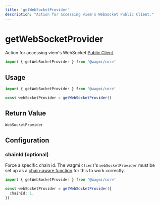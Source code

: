 ```yaml
---
title: 'getWebSocketProvider'
description: "Action for accessing viem's WebSocket Public Client."
---
```


# getWebSocketProvider

Action for accessing viem's WebSocket [Public Client](https://viem.sh/docs/clients/public.html).

```ts
import { getWebSocketProvider } from '@wagmi/core'
```

## Usage

```ts
import { getWebSocketProvider } from '@wagmi/core'

const webSocketProvider = getWebSocketProvider()
```

## Return Value

```ts
WebSocketProvider
```

## Configuration

### chainId (optional)

Force a specific chain id. The wagmi `Client`'s `webSocketProvider` must be set up as a [chain-aware function](/core/client#websocketprovider-optional) for this to work correctly.

```ts {5}
import { getWebSocketProvider } from '@wagmi/core'

const webSocketProvider = getWebSocketProvider({
  chainId: 1,
})
```
